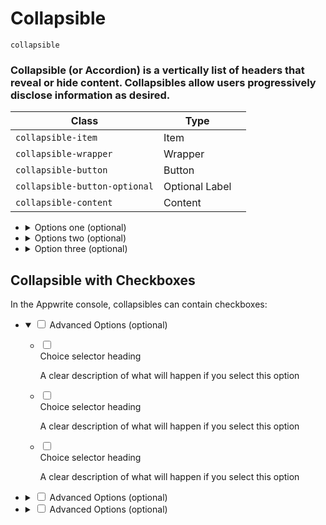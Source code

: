 # Collapsible

`collapsible`

### Collapsible (or Accordion) is a vertically list of headers that reveal or hide content. Collapsibles allow users progressively disclose information as desired.

| Class                         | Type            |             |
| ----------------------------- | --------------- | ----------- |
| `collapsible-item`            | Item            |             |
| `collapsible-wrapper`         | Wrapper         |             |
| `collapsible-button`          | Button          |             |
| `collapsible-button-optional` | Optional Label  |             |
| `collapsible-content`         | Content         |             |

<Preview >
  <ul class="collapsible u-width-full-line">
    <li class="collapsible-item">
      <details class="collapsible-wrapper">
        <summary class="collapsible-button">
          <span class="text">Options one</span>
          <span class="collapsible-button-optional">(optional)</span>
          <div class="icon">
            <span class="icon-cheveron-down" aria-hidden="true"></span>
          </div>
        </summary>
        <div class="collapsible-content">
          <p class="text">
            Fuga fugiat rem quam odit a deserunt. Et molestiae autem natus eos
            quibusdam amet consequatur debitis
          </p>
        </div>
      </details>
    </li>
    <li class="collapsible-item">
      <details class="collapsible-wrapper">
        <summary class="collapsible-button">
          <span class="text">Options two</span>
          <span class="collapsible-button-optional">(optional)</span>
          <div class="icon">
            <span class="icon-cheveron-down" aria-hidden="true"></span>
          </div>
        </summary>
        <div class="collapsible-content">
          <p class="text">
            Dolorem dolorem minima quaerat sapiente dolorum ipsa repudiandae. Et
            soluta assumenda vitae odio velit laboriosam quis. Itaque qui
            dolores unde ipsa. Ipsa aut nesciunt dolor eos quis. Non eum et
            amet.
          </p>
        </div>
      </details>
    </li>
    <li class="collapsible-item">
      <details class="collapsible-wrapper">
        <summary class="collapsible-button">
          <span class="text">Option three</span>
          <span class="collapsible-button-optional">(optional)</span>
          <div class="icon">
            <span class="icon-cheveron-down" aria-hidden="true"></span>
          </div>
        </summary>
        <div class="collapsible-content">
          <p class="text">
            Ipsum ut deleniti enim voluptatem rerum. Eveniet alias ipsum debitis
            rem itaque. Et voluptatibus et eius qui reiciendis. Veniam magnam
            ullam molestiae quisquam voluptatem ullam.
          </p>
        </div>
      </details>
    </li>
  </ul>

</Preview>

## Collapsible with Checkboxes

In the Appwrite console, collapsibles can contain checkboxes:

<Preview>
<ul class="collapsible u-width-full-line">
  <li class="collapsible-item">
    <details class="collapsible-wrapper" open>
      <summary class="collapsible-button">
        <input type="checkbox" />
        <span class="text">Advanced Options</span>
        <span class="collapsible-button-optional">(optional)</span>
        <div class="icon">
          <span class="icon-cheveron-down" aria-hidden="true"></span>
        </div>
      </summary>
      <div class="collapsible-content u-margin-block-start-8 u-padding-inline-32">
          <div class="form">
              <ul class="form-list">
                  <li class="form-item">
                      <label class="choice-item">
                          <input type="checkbox" />
                          <div class="choice-item-content">
                              <div class="choice-item-title">Choice selector heading</div>
                              <p class="choice-item-paragraph">A clear description of what will happen if you select this option</p>
                          </div>
                      </label>
                  </li>
                  <li class="form-item">
                      <label class="choice-item">
                          <input type="checkbox" />
                          <div class="choice-item-content">
                              <div class="choice-item-title">Choice selector heading</div>
                              <p class="choice-item-paragraph">A clear description of what will happen if you select this option</p>
                          </div>
                      </label>
                  </li>
                  <li class="form-item">
                      <label class="choice-item">
                          <input type="checkbox" />
                          <div class="choice-item-content">
                              <div class="choice-item-title">Choice selector heading</div>
                              <p class="choice-item-paragraph">A clear description of what will happen if you select this option</p>
                          </div>
                      </label>
                  </li>
              </ul>
          </div>
      </div>
    </details>
  </li>
  <li class="collapsible-item">
    <details class="collapsible-wrapper">
      <summary class="collapsible-button">
        <input type="checkbox" />
        <span class="text">Advanced Options</span>
        <span class="collapsible-button-optional">(optional)</span>
        <div class="icon">
          <span class="icon-cheveron-down" aria-hidden="true"></span>
        </div>
      </summary>
      <div class="collapsible-content">
        Epcot is a theme park at Walt Disney World Resort featuring exciting
        attractions, international pavilions, award-winning fireworks and
        seasonal special events.
      </div>
    </details>
  </li>
  <li class="collapsible-item">
    <details class="collapsible-wrapper">
      <summary class="collapsible-button">
        <input type="checkbox" />
        <span class="text">Advanced Options</span>
        <span class="collapsible-button-optional">(optional)</span>
        <div class="icon">
          <span class="icon-cheveron-down" aria-hidden="true"></span>
        </div>
      </summary>
      <div class="collapsible-content">
        Epcot is a theme park at Walt Disney World Resort featuring exciting
        attractions, international pavilions, award-winning fireworks and
        seasonal special events.
      </div>
    </details>
  </li>
</ul>

</Preview>

